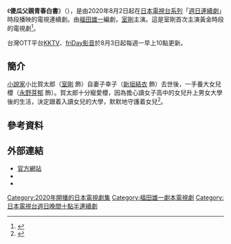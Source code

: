 {{noteTA|G1=JP Show|1=zh-cn:宠女青春白皮书; zh-tw:寵女傻瓜; zh-hk:傻瓜父親青春白書;}}
{{电视节目信息框
| 名称 = 寵女青春白皮書
| 类型 = 喜劇
| 编剧 = [[穴吹一朗|穴吹一朗]]<br>三浦希紗（協力）
| 主演 = [[室剛|室剛]]
| 片尾曲 = 公私混同
| 演唱 = [[柚子_(組合)|柚子]]
| 制片人 = 池田健司
| 导演 = [[福田雄一|福田雄一]]
| 配乐 = [[瀨川英史|瀨川英史]]
| 每集长度 = 55分鐘
| 电视网 = NTV
| 播出日期 = 2020年8月2日－9月13日
| 播出時間 = 星期日 22:30－23:25
| 国家 = {{JPN}}
| 语言 = [[日語|日語]]
| 集數 = 7
| 官方网站 = https://www.ntv.co.jp/oyabaka/
| 原作 =
| 製作公司 = AX-ON（協力）
| 中國大陸名稱 = 宠女青春白皮书
| 台灣名稱 = 寵女傻瓜<ref>{{cite web |title=寵女傻瓜 |url=http://japan.videoland.com.tw/drama/20201222/ |website=緯來日本台 |accessdate=2021-01-12 |archive-date=2021-01-18 |archive-url=https://web.archive.org/web/20210118102208/http://japan.videoland.com.tw/drama/20201222/ |dead-url=no }}</ref>
| 日本名稱 = 
| 港澳名稱 = 傻瓜父親青春白書
| 馬新名稱 = 
| 电视网1 = [[KKTV|KKTV]]
| 播出国家1 = {{TWN}}
| 播出日期1 = 2020年8月3日－
| 播出時間1 = 星期一 10:00
| 开始1 =
| 电视网2 = 
| 播出国家2 = 
| 播出日期2 =
| 播出時間2 =
| 开始2 = 2020年6月28日
}}

《'''傻瓜父親青春白書'''》（{{lang-ja|親バカ青春白書}}），是由2020年8月2日起在[[日本電視台|日本電視台]][[日本電視網協議會|系列]]「[[日本電視台週日連續劇|週日連續劇]]」時段播映的電視連續劇。由[[福田雄一|福田雄一]]編劇，[[室剛|室剛]]主演。這是室剛首次主演黃金時段的電視劇<ref>{{cite web|url=https://www.oricon.co.jp/news/2160423/full/|script-title=ja:ムロツヨシ、GP帯連ドラ初主演 福田雄一ら“今日俺チーム”とタッグ「夢が叶いました」|work=Oricon News|publisher=[[Oricon|Oricon]]|date=2020-04-21|accessdate=2020-07-11|language=ja|archive-date=2020-06-13|archive-url=https://web.archive.org/web/20200613174257/https://www.oricon.co.jp/news/2160423/full/|dead-url=no}}</ref>。

台灣OTT平台[[KKTV|KKTV]]、[[friDay影音|friDay影音]]於8月3日起每週一早上10點更新。

==簡介==
[[小說家|小說家]]小比賀太郎（[[室剛|室剛]] 飾）自妻子幸子（[[新垣結衣|新垣結衣]] 飾）去世後，一手養大女兒櫻（[[永野芽郁|永野芽郁]] 飾）。賀太郎十分寵愛櫻，因為擔心讀女子高中的女兒升上男女大學後的生活，決定跟着入讀女兒的大學，默默地守護着女兒<ref>{{cite web|url=https://www.oricon.co.jp/news/2165099/full/|script-title=ja:新垣結衣、ムロツヨシの最愛の妻&永野芽郁の母親役に「とても楽しみです!」|work=Oricon News|publisher=[[Oricon|Oricon]]|date=2020-06-22|accessdate=2020-07-11|language=ja|archive-date=2020-06-28|archive-url=https://web.archive.org/web/20200628052931/https://www.oricon.co.jp/news/2165099/full/|dead-url=no}}</ref>。

== 參考資料 ==
{{Reflist}}

== 外部連結 ==
* [https://www.ntv.co.jp/oyabaka/ 官方網站]{{ja icon}}
* {{Twitter|oyabaka_ntv}}
* {{Instagram|oyabaka_ntv}}

{{電視節目的變遷
|電視台   = {{JPN}} [[日本電視台|日本電視台]]
|播放檔次 = [[日本電視台週日連續劇|週日連續劇]]
|節目名稱 = 寵女青春白皮書<br />（2020年8月2日－2020年9月13日）
|上一節目 = [[美食偵探_明智五郎#電視劇|美食偵探 明智五郎]]<br />（2020年4月12日 - 2020年6月28日）
|下一節目 = [[極道主夫#電視劇|極道主夫]]<br />（2020年10月11日－2020年12月13日）
}}

{{日本電視台週日連續劇}}

{{DEFAULTSORT:Oyabaka Seishun Hakusho}}
[[Category:2020年開播的日本電視劇集|Category:2020年開播的日本電視劇集]]
[[Category:福田雄一劇本電視劇|Category:福田雄一劇本電視劇]]
[[Category:日本電視台週日晚間十點半連續劇|Category:日本電視台週日晚間十點半連續劇]]